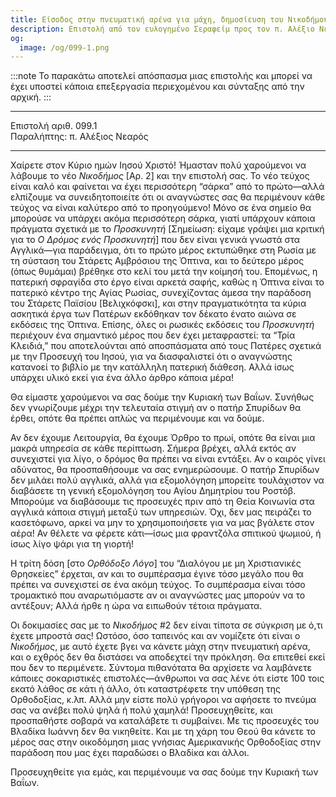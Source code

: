 ```yaml
---
title: Είσοδος στην πνευματική αρένα για μάχη, δημοσίευση του Νικοδήμου αρ. 2
description: Επιστολή από τον ευλογημένο Σεραφείμ προς τον π. Αλέξιο Νεαρό.
og:
  image: /og/099-1.png
---
```


:::note
Το παρακάτω αποτελεί απόσπασμα μιας επιστολής και μπορεί να έχει υποστεί κάποια επεξεργασία περιεχομένου και σύνταξης από την αρχική.
:::

---

<div style={{textAlign:'right', fontFamily:'monospace'}}>Επιστολή αριθ. 099.1</div>
<div style={{textAlign:'left', fontFamily:'monospace'}}>Παραλήπτης: π. Αλέξιος Νεαρός</div>

---

Χαίρετε στον Κύριο ημών Ιησού Χριστό! Ήμασταν πολύ χαρούμενοι να λάβουμε το νέο *Νικοδήμος* [Αρ. 2] και την επιστολή σας. Το νέο τεύχος είναι καλό και φαίνεται να έχει περισσότερη “σάρκα” από το πρώτο—αλλά ελπίζουμε να συνειδητοποιείτε ότι οι αναγνώστες σας θα περιμένουν κάθε τεύχος να είναι καλύτερο από το προηγούμενο! Μόνο σε ένα σημείο θα μπορούσε να υπάρχει ακόμα περισσότερη σάρκα, γιατί υπάρχουν κάποια πράγματα σχετικά με το *Προσκυνητή* [Σημείωση: είχαμε γράψει μια κριτική για το *Ο Δρόμος ενός Προσκυνητή*] που δεν είναι γενικά γνωστά στα Αγγλικά—για παράδειγμα, ότι το πρώτο μέρος εκτυπώθηκε στη Ρωσία με τη σύσταση του Στάρετς Αμβρόσιου της Όπτινα, και το δεύτερο μέρος (όπως θυμάμαι) βρέθηκε στο κελί του μετά την κοίμησή του. Επομένως, η πατερική σφραγίδα στο έργο είναι αρκετά σαφής, καθώς η Όπτινα είναι το πατερικό κέντρο της Αγίας Ρωσίας, συνεχίζοντας άμεσα την παράδοση του Στάρετς Παϊσίου [Βελιχκόφσκι], και στην πραγματικότητα τα κύρια ασκητικά έργα των Πατέρων εκδόθηκαν τον δέκατο ένατο αιώνα σε εκδόσεις της Όπτινα. Επίσης, όλες οι ρωσικές εκδόσεις του *Προσκυνητή* περιέχουν ένα σημαντικό μέρος που δεν έχει μεταφραστεί: τα “Τρία Κλειδιά,” που αποτελούνται από αποσπάσματα από τους Πατέρες σχετικά με την Προσευχή του Ιησού, για να διασφαλιστεί ότι ο αναγνώστης κατανοεί το βιβλίο με την κατάλληλη πατερική διάθεση. Αλλά ίσως υπάρχει υλικό εκεί για ένα άλλο άρθρο κάποια μέρα!

Θα είμαστε χαρούμενοι να σας δούμε την Κυριακή των Βαΐων. Συνήθως δεν γνωρίζουμε μέχρι την τελευταία στιγμή αν ο πατήρ Σπυρίδων θα έρθει, οπότε θα πρέπει απλώς να περιμένουμε και να δούμε.

Αν δεν έχουμε Λειτουργία, θα έχουμε Όρθρο το πρωί, οπότε θα είναι μια μακρά υπηρεσία σε κάθε περίπτωση. Σήμερα βρέχει, αλλά εκτός αν συνεχιστεί για λίγο, ο δρόμος θα πρέπει να είναι εντάξει. Αν ο καιρός γίνει αδύνατος, θα προσπαθήσουμε να σας ενημερώσουμε. Ο πατήρ Σπυρίδων δεν μιλάει πολύ αγγλικά, αλλά για εξομολόγηση μπορείτε τουλάχιστον να διαβάσετε τη γενική εξομολόγηση του Αγίου Δημητρίου του Ροστόβ. Μπορούμε να διαβάσουμε τις προσευχές πριν από τη Θεία Κοινωνία στα αγγλικά κάποια στιγμή μεταξύ των υπηρεσιών. Όχι, δεν μας πειράζει το κασετόφωνο, αρκεί να μην το χρησιμοποιήσετε για να μας βγάλετε στον αέρα! Αν θέλετε να φέρετε κάτι—ίσως μια φραντζόλα σπιτικού ψωμιού, ή ίσως λίγο ψάρι για τη γιορτή!

Η τρίτη δόση [στο *Ορθόδοξο Λόγο*] του “Διαλόγου με μη Χριστιανικές Θρησκείες” έρχεται, αν και το συμπέρασμα έγινε τόσο μεγάλο που θα πρέπει να συνεχιστεί σε ένα ακόμη τεύχος. Το συμπέρασμα είναι τόσο τρομακτικό που αναρωτιόμαστε αν οι αναγνώστες μας μπορούν να το αντέξουν; Αλλά ήρθε η ώρα να ειπωθούν τέτοια πράγματα.

Οι δοκιμασίες σας με το *Νικοδήμος* #2 δεν είναι τίποτα σε σύγκριση με ό,τι έχετε μπροστά σας! Ωστόσο, όσο ταπεινός και αν νομίζετε ότι είναι ο *Νικοδήμος*, με αυτό έχετε βγει να κάνετε μάχη στην πνευματική αρένα, και ο εχθρός δεν θα διστάσει να αποδεχτεί την πρόκληση. Θα επιτεθεί εκεί που δεν το περιμένετε. Σύντομα πιθανότατα θα αρχίσετε να λαμβάνετε κάποιες σοκαριστικές επιστολές—άνθρωποι να σας λένε ότι είστε 100 τοις εκατό λάθος σε κάτι ή άλλο, ότι καταστρέφετε την υπόθεση της Ορθοδοξίας, κ.λπ. Αλλά μην είστε πολύ γρήγοροι να αφήσετε το πνεύμα σας να ανέβει πολύ ψηλά ή πολύ χαμηλά! Προσευχηθείτε, και προσπαθήστε σοβαρά να καταλάβετε τι συμβαίνει. Με τις προσευχές του Βλαδίκα Ιωάννη δεν θα νικηθείτε. Και με τη χάρη του Θεού θα κάνετε το μέρος σας στην οικοδόμηση μιας γνήσιας Αμερικανικής Ορθοδοξίας στην παράδοση που μας έχει παραδώσει ο Βλαδίκα και άλλοι.

Προσευχηθείτε για εμάς, και περιμένουμε να σας δούμε την Κυριακή των Βαΐων.
